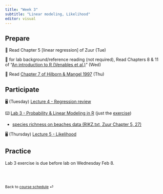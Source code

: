 ```yaml
---
title: "Week 3"
subtitle: "Linear modeling, Likelihood"
editor: visual
---
```


## Prepare

📖 Read Chapter 5 \[linear regression\] of Zuur (Tue)

📖 for lab background/reference reading (not required), Read Chapters 8 & 11 of "[An introduction to R (Venables et al.)](http://cran.r-project.org/doc/manuals/R-intro.pdf)" (Wed)

📖 Read [Chapter 7 of Hilborn & Mangel 1997](../documents/Hilborn_Mangel_1997_Chapter7.pdf) (Thu)

## Participate

🖥️ (Tuesday) [Lecture 4 - Regression review](../lectures/lec-04.pdf)

⌨️ [Lab 3 - Probability & Linear Modeling in R](../labs/lab-03.pdf) (just the [exercise](../labs/lab-exercise-03.pdf))

-   [species richness on beaches data (RIKZ.txt, Zuur Chapter 5, 27)](https://github.com/gavinfay/mar536-biolstats2-s23/tree/main/data/RIKZ.txt)

🖥️ (Thursday) [Lecture 5 - Likelihood](../lectures/lec-05.pdf)

## Practice

Lab 3 exercise is due before lab on Wednesday Feb 8.

<br><br>

::: {style="font-size: 0.875em;"}
Back to [course schedule](/ "Course schedule") ⏎
:::
